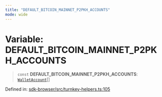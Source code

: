 ```yaml
---
title: "DEFAULT_BITCOIN_MAINNET_P2PKH_ACCOUNTS"
mode: wide
---
```

  
# Variable: DEFAULT\_BITCOIN\_MAINNET\_P2PKH\_ACCOUNTS

> `const` **DEFAULT\_BITCOIN\_MAINNET\_P2PKH\_ACCOUNTS**: [`WalletAccount`](../WalletAccount/readme)[]

Defined in: [sdk-browser/src/turnkey-helpers.ts:105](https://github.com/tkhq/sdk/blob/94193410cf3571aa019a0b9408107eeb43e39e16/packages/sdk-browser/src/turnkey-helpers.ts#L105)
